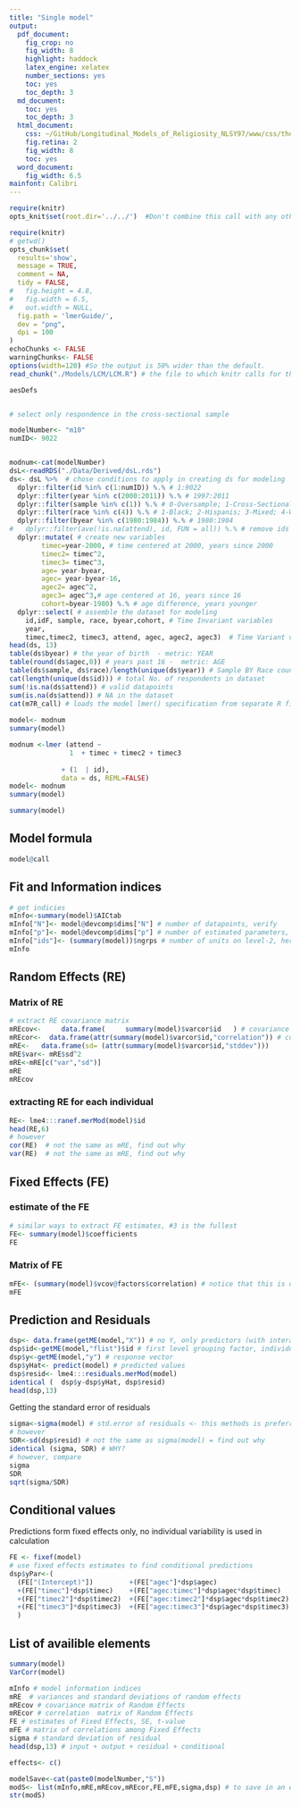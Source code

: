 ```yaml
---
title: "Single model"
output:
  pdf_document:
    fig_crop: no
    fig_width: 8
    highlight: haddock
    latex_engine: xelatex
    number_sections: yes
    toc: yes
    toc_depth: 3
  md_document:
    toc: yes
    toc_depth: 3
  html_document:
    css: ~/GitHub/Longitudinal_Models_of_Religiosity_NLSY97/www/css/thesis.css
    fig.retina: 2
    fig_width: 8
    toc: yes
  word_document:
    fig_width: 6.5
mainfont: Calibri
---
```


<!--  Set the working directory to the repository's base directory; this assumes the report is nested inside of only one directory.-->
```r
require(knitr)
opts_knit$set(root.dir='../../')  #Don't combine this call with any other chunk -especially one that uses file paths.

```

```r
require(knitr)
# getwd()
opts_chunk$set(
  results='show', 
  message = TRUE,
  comment = NA, 
  tidy = FALSE,
#   fig.height = 4.8, 
#   fig.width = 6.5, 
#   out.width = NULL,
  fig.path = 'lmerGuide/',     
  dev = "png",
  dpi = 100
)
echoChunks <- FALSE
warningChunks<- FALSE
options(width=120) #So the output is 50% wider than the default.
read_chunk("./Models/LCM/LCM.R") # the file to which knitr calls for the chunks
```

```r
aesDefs
```

```r
```

```r
# select only respondence in the cross-sectional sample

```

```r
modelNumber<- "m10"
numID<- 9022


modnum<-cat(modelNumber)
dsL<-readRDS("./Data/Derived/dsL.rds")
ds<- dsL %>%  # chose conditions to apply in creating ds for modeling
  dplyr::filter(id %in% c(1:numID)) %.% # 1:9022
  dplyr::filter(year %in% c(2000:2011)) %.% # 1997:2011
  dplyr::filter(sample %in% c(1)) %.% # 0-Oversample; 1-Cross-Sectional
  dplyr::filter(race %in% c(4)) %.% # 1-Black; 2-Hispanis; 3-Mixed; 4-White
  dplyr::filter(byear %in% c(1980:1984)) %.% # 1980:1984
#   dplyr::filter(ave(!is.na(attend), id, FUN = all)) %.% # remove ids with NA
  dplyr::mutate( # create new variables
        timec=year-2000, # time centered at 2000, years since 2000
        timec2= timec^2, 
        timec3= timec^3,
        age= year-byear,
        agec= year-byear-16,
        agec2= agec^2,
        agec3= agec^3,# age centered at 16, years since 16 
        cohort=byear-1980) %.% # age difference, years younger
  dplyr::select( # assemble the dataset for modeling
    id,idF, sample, race, byear,cohort, # Time Invariant variables
    year,
    timec,timec2, timec3, attend, agec, agec2, agec3)  # Time Variant variables
head(ds, 13)
table(ds$byear) # the year of birth  - metric: YEAR 
table(round(ds$agec,0)) # years past 16 -  metric: AGE 
table(ds$sample, ds$race)/length(unique(ds$year)) # Sample BY Race counts
cat(length(unique(ds$id))) # total No. of respondents in dataset
sum(!is.na(ds$attend)) # valid datapoints 
sum(is.na(ds$attend)) # NA in the dataset 
cat(m7R_call) # loads the model lmer() specification from separate R file
        
model<- modnum
summary(model)
```


```r
modnum <-lmer (attend ~ 
               1  + timec + timec2 + timec3
             
             + (1  | id),
             data = ds, REML=FALSE) 
model<- modnum
summary(model)
```


```r
summary(model) 
```


## Model formula
```r
model@call 
```

## Fit and Information indices

```r
# get indicies
mInfo<-summary(model)$AICtab
mInfo["N"]<- model@devcomp$dims["N"] # number of datapoints, verify
mInfo["p"]<- model@devcomp$dims["p"] # number of estimated parameters, verify
mInfo["ids"]<- (summary(model))$ngrps # number of units on level-2, here: individuals
mInfo
```

## Random Effects (RE)

### Matrix of RE
```r
# extract RE covariance matrix
mREcov<-     data.frame(     summary(model)$varcor$id   ) # covariance matrix of RE
mREcor<-  data.frame(attr(summary(model)$varcor$id,"correlation")) # corrleation matrix of RE
mRE<-   data.frame(sd= (attr(summary(model)$varcor$id,"stddev")))
mRE$var<- mRE$sd^2
mRE<-mRE[c("var","sd")]
mRE
mREcov
```

### extracting RE for each individual
```r
RE<- lme4:::ranef.merMod(model)$id 
head(RE,6)
# however
cor(RE)  # not the same as mRE, find out why
var(RE)  # not the same as mRE, find out why
```

## Fixed Effects (FE)


### estimate of the FE
```r
# similar ways to extract FE estimates, #3 is the fullest
FE<- summary(model)$coefficients
FE
```

### Matrix of FE
```r
mFE<- (summary(model)$vcov@factors$correlation) # notice that this is object of 
mFE
```

## Prediction and Residuals

```r
dsp<- data.frame(getME(model,"X")) # no Y, only predictors (with interaction terms)
dsp$id<-getME(model,"flist")$id # first level grouping factor, individual
dsp$y<-getME(model,"y") # response vector
dsp$yHat<- predict(model) # predicted values
dsp$resid<- lme4:::residuals.merMod(model)
identical (  dsp$y-dsp$yHat, dsp$resid)
head(dsp,13)
```

Getting the standard error of residuals
```r
sigma<-sigma(model) # std.error of residuals <- this methods is preferred
# however
SDR<-sd(dsp$resid) # not the same as sigma(model) = find out why
identical (sigma, SDR) # WHY?
# however, compare
sigma
SDR
sqrt(sigma/SDR)
```

## Conditional values
Predictions form fixed effects only, no individual variability is used in calculation

```r
FE <- fixef(model)
# use fixed effects estimates to find conditional predictions
dsp$yPar<-(
  (FE["(Intercept)"])         +(FE["agec"]*dsp$agec)
  +(FE["timec"]*dsp$timec)    +(FE["agec:timec"]*dsp$agec*dsp$timec)
  +(FE["timec2"]*dsp$timec2)  +(FE["agec:timec2"]*dsp$agec*dsp$timec2)
  +(FE["timec3"]*dsp$timec3)  +(FE["agec:timec3"]*dsp$agec*dsp$timec3)
  )
```

## List of availible elements
```r
summary(model)
VarCorr(model)

mInfo # model information indices
mRE  # variances and standard deviations of random effects
mREcov # covariance matrix of Random Effects
mREcor # correlation  matrix of Random Effects
FE # estimates of Fixed Effects, SE, t-value
mFE # matrix of correlations among Fixed Effects
sigma # standard deviation of residual
head(dsp,13) # input + output + residual + conditional

effects<- c()

modelSave<-cat(paste0(modelNumber,"S")) 
modS<- list(mInfo,mRE,mREcov,mREcor,FE,mFE,sigma,dsp) # to save in an external file
str(modS)
```

